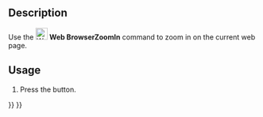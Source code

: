 <languages/>

{{Docnav
|[[Web_BrowserStop|BrowserStop]]
|[[Web_BrowserZoomOut|BrowserZoomOut]]
|[[Web_Workbench|Web]]
|IconL=Web_BrowserStop.svg
|IconR=Web_BrowserZoomOut.svg
|IconC=Workbench_Web.svg
}}

{{GuiCommand
|Name=Web BrowserZoomIn
|MenuLocation=
|Workbenches=[[Web_Workbench|Web]], [[Start_Workbench|Start]]
|SeeAlso=
}}

==Description==

Use the [[Image:Web_BrowserZoomIn.svg|24px]] '''Web BrowserZoomIn''' command to zoom in on the current web page.

==Usage==

# Press the {{Button|[[Image:Web_BrowserZoomIn.svg|16px]] [[Web_BrowserZoomIn|Zoom in]]}} button.


{{Docnav
|[[Web_BrowserStop|BrowserStop]]
|[[Web_BrowserZoomOut|BrowserZoomOut]]
|[[Web_Workbench|Web]]
|IconL=Web_BrowserStop.svg
|IconR=Web_BrowserZoomOut.svg
|IconC=Workbench_Web.svg
}}

{{Web Tools navi{{#translation:}}}}
{{Userdocnavi{{#translation:}}}}